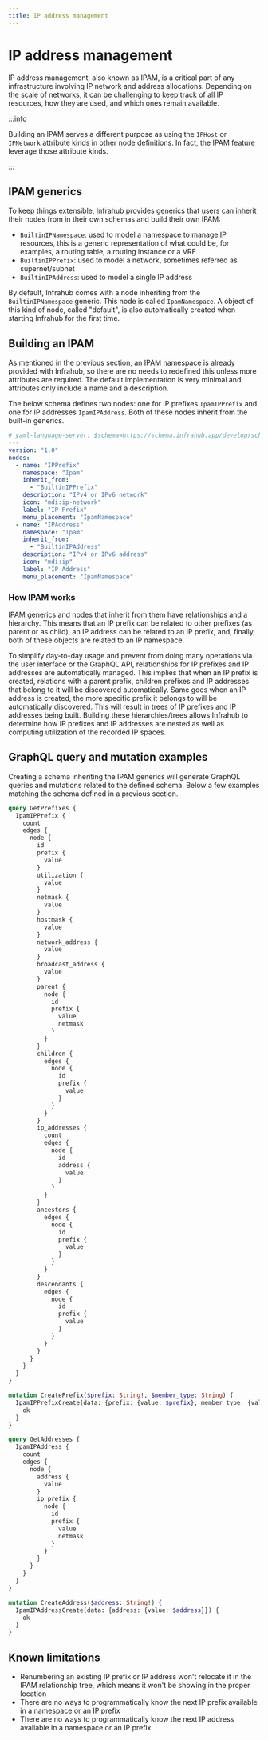 ```yaml
---
title: IP address management
---
```


# IP address management

IP address management, also known as IPAM, is a critical part of any infrastructure involving IP network and address allocations. Depending on the scale of networks, it can be challenging to keep track of all IP resources, how they are used, and which ones remain available.

:::info

Building an IPAM serves a different purpose as using the `IPHost` or `IPNetwork` attribute kinds in other node definitions. In fact, the IPAM feature leverage those attribute kinds.

:::

## IPAM generics

To keep things extensible, Infrahub provides generics that users can inherit their nodes from in their own schemas and build their own IPAM:

- `BuiltinIPNamespace`: used to model a namespace to manage IP resources, this is a generic representation of what could be, for examples, a routing table, a routing instance or a VRF
- `BuiltinIPPrefix`: used to model a network, sometimes referred as supernet/subnet
- `BuiltinIPAddress`: used to model a single IP address

By default, Infrahub comes with a node inheriting from the `BuiltinIPNamespace` generic. This node is called `IpamNamespace`. A object of this kind of node, called "default", is also automatically created when starting Infrahub for the first time.

## Building an IPAM

As mentioned in the previous section, an IPAM namespace is already provided with Infrahub, so there are no needs to redefined this unless more attributes are required. The default implementation is very minimal and attributes only include a name and a description.

The below schema defines two nodes: one for IP prefixes `IpamIPPrefix` and one for IP addresses `IpamIPAddress`. Both of these nodes inherit from the built-in generics.

```yaml title="Schema definition implementing IPAM generics"
# yaml-language-server: $schema=https://schema.infrahub.app/develop/schema.schema.json
---
version: "1.0"
nodes:
  - name: "IPPrefix"
    namespace: "Ipam"
    inherit_from:
      - "BuiltinIPPrefix"
    description: "IPv4 or IPv6 network"
    icon: "mdi:ip-network"
    label: "IP Prefix"
    menu_placement: "IpamNamespace"
  - name: "IPAddress"
    namespace: "Ipam"
    inherit_from:
      - "BuiltinIPAddress"
    description: "IPv4 or IPv6 address"
    icon: "mdi:ip"
    label: "IP Address"
    menu_placement: "IpamNamespace"
```

### How IPAM works

IPAM generics and nodes that inherit from them have relationships and a hierarchy. This means that an IP prefix can be related to other prefixes (as parent or as child), an IP address can be related to an IP prefix, and, finally, both of these objects are related to an IP namespace.

To simplify day-to-day usage and prevent from doing many operations via the user interface or the GraphQL API, relationships for IP prefixes and IP addresses are automatically managed. This implies that when an IP prefix is created, relations with a parent prefix, children prefixes and IP addresses that belong to it will be discovered automatically. Same goes when an IP address is created, the more specific prefix it belongs to will be automatically discovered. This will result in trees of IP prefixes and IP addresses being built. Building these hierarchies/trees allows Infrahub to determine how IP prefixes and IP addresses are nested as well as computing utilization of the recorded IP spaces.

## GraphQL query and mutation examples

Creating a schema inheriting the IPAM generics will generate GraphQL queries and mutations related to the defined schema. Below a few examples matching the schema defined in a previous section.

```graphql title="Getting prefixes and details"
query GetPrefixes {
  IpamIPPrefix {
    count
    edges {
      node {
        id
        prefix {
          value
		}
        utilization {
          value
        }
        netmask {
          value
        }
        hostmask {
          value
        }
        network_address {
          value
        }
        broadcast_address {
          value
        }
        parent {
          node {
            id
            prefix {
              value
              netmask
            }
          }
        }
        children {
          edges {
            node {
              id
              prefix {
                value
              }
            }
          }
        }
        ip_addresses {
          count
          edges {
            node {
              id
              address {
                value
              }
            }
          }
        }
        ancestors {
          edges {
            node {
              id
              prefix {
                value
              }
            }
          }
        }
        descendants {
          edges {
            node {
              id
              prefix {
                value
              }
            }
          }
        }
      }
    }
  }
}
```

```graphql title="Creating a new prefix"
mutation CreatePrefix($prefix: String!, $member_type: String) {
  IpamIPPrefixCreate(data: {prefix: {value: $prefix}, member_type: {value: $member_type}}) {
    ok
  }
}
```

```graphql title="Getting addresses and details"
query GetAddresses {
  IpamIPAddress {
    count
    edges {
      node {
        address {
          value
		}
        ip_prefix {
          node {
            id
            prefix {
              value
              netmask
            }
          }
        }
      }
    }
  }
}
```

```graphql title="Creating a new address"
mutation CreateAddress($address: String!) {
  IpamIPAddressCreate(data: {address: {value: $address}}) {
    ok
  }
}
```

## Known limitations

- Renumbering an existing IP prefix or IP address won't relocate it in the IPAM relationship tree, which means it won't be showing in the proper location
- There are no ways to programmatically know the next IP prefix available in a namespace or an IP prefix
- There are no ways to programmatically know the next IP address available in a namespace or an IP prefix
